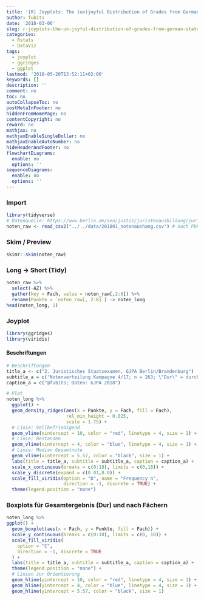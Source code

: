 ```yaml
---
title: '[R] Joyplots: The (un)joyful Distribution of Grades from German State Exam (Laws)'
author: fubits
date: '2018-03-06'
slug: r-joyplots-the-un-joyful-distribution-of-grades-from-german-state-exam-laws
categories:
  - Rstats
  - DataViz
tags:
  - joyplot
  - ggridges
  - ggplot
lastmod: '2018-05-20T13:52:11+02:00'
keywords: []
description: ''
comment: no
toc: no
autoCollapseToc: no
postMetaInFooter: no
hiddenFromHomePage: no
contentCopyright: no
reward: no
mathjax: no
mathjaxEnableSingleDollar: no
mathjaxEnableAutoNumber: no
hideHeaderAndFooter: no
flowchartDiagrams:
  enable: no
  options: ''
sequenceDiagrams:
  enable: no
  options: ''
---
```



### Import
```r
library(tidyverse)
# Datenquelle: https://www.berlin.de/sen/justiz/juristenausbildung/juristische-pruefungen/artikel.264039.php
noten_raw <- read_csv2("../../data/201801_notenaushang.csv") # nach PDF -> Tabulizer
```

### Skim / Preview
```r
skimr::skim(noten_raw)
```

### Long -> Short (Tidy)
```r
noten_raw %>%
  select(-AZ) %>% 
  gather(key = Fach, value = noten_raw[,2:8]) %>% 
  rename(Punkte = `noten_raw[, 2:8]`) -> noten_long
head(noten_long, 1)

```


### Joyplot
```r
library(ggridges)
library(viridis)
```

#### Beschriftungen
```r
# Beschriftungen
title_a <- c("2. Juristisches Staatsexamen, GJPA Berlin/Brandenburg")
subtitle_a = c("Notenverteilung Kampagne 4/17; n = 263; \"Dur\" = durchschnittl. Examensnote\r\nLinien: blau  = \"bestanden (ausreichend)\", rot  = \"vollbefriedigend\", schwarz  = Median Gesamtnote (5,57")
caption_a = c("@fubits; Daten: GJPA 2018")
```


```r
# Plot
noten_long %>% 
  ggplot() +
  geom_density_ridges(aes(x = Punkte, y = Fach, fill = Fach),
                      rel_min_height = 0.025,
                      scale = 1.75) +
  # Linie: Vollbefriedigend
  geom_vline(xintercept = 10, color = "red", linetype = 4, size = 1) + 
  # Linie: Bestanden
  geom_vline(xintercept = 4, color = "blue", linetype = 4, size = 1) +
  # Linie: Median Gesamtnote
  geom_vline(xintercept = 5.57, color = "black", size = 1) +
  labs(title = title_a, subtitle = subtitle_a, caption = caption_a) +
  scale_x_continuous(breaks = c(0:18), limits = c(0,18)) +
  scale_y_discrete(expand = c(0.01,0.0)) +
  scale_fill_viridis(option = "D", name = "Frequency n",
                     direction = -1, discrete = TRUE) +
  theme(legend.position = "none")
```


### Boxplots für Gesamtergebnis (Dur) und nach Fächern
```r
noten_long %>% 
ggplot() +
  geom_boxplot(aes(x = Fach, y = Punkte, fill = Fach)) +
  scale_y_continuous(breaks = c(0:18), limits = c(0, 18)) +
  scale_fill_viridis(
    option = "C",
    direction = -1, discrete = TRUE
  ) +
  labs(title = title_a, subtitle = subtitle_a, caption = caption_a) +
  theme(legend.position = "none") +
  # Linien zur Orientierung
  geom_hline(yintercept = 10, color = "red", linetype = 4, size = 1) +
  geom_hline(yintercept = 4, color = "blue", linetype = 4, size = 1) +
  geom_hline(yintercept = 5.57, color = "black", size = 1)
```